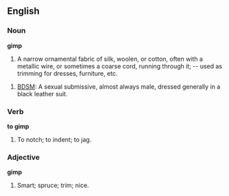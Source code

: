 ==English==

===Noun===

'''gimp'''

#A narrow ornamental fabric of silk, woolen, or cotton, often with a metallic wire, or sometimes a coarse cord, running through it; -- used as trimming for dresses, furniture, etc.

#[[BDSM]]: A sexual submissive, almost always male, dressed generally in a black leather suit.

===Verb===

'''to gimp'''

#To notch; to indent; to jag.

===Adjective===

'''gimp'''

#Smart; spruce; trim; nice.
